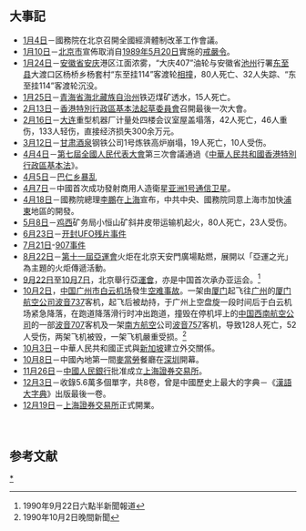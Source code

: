{{ChinaYearTOC|1990}}
{{C20YearInTopic|1990}}

== 大事記 ==
*[[1月4日|1月4日]]－國務院在北京召開全國經濟體制改革工作會議。
*[[1月10日|1月10日]]－[[北京市|北京市]]宣佈取消自[[1989年|1989年]][[5月20日|5月20日]]實施的[[戒嚴令|戒嚴令]]。
*[[1月24日|1月24日]]－[[安徽省|安徽省]][[安庆|安庆]]港区江面浓雾，“大庆407”油轮与安徽省[[池州|池州]]行署[[东至县|东至县]]大渡口区杨桥乡杨套村“东至挂114”客渡轮[[1990年安庆长江海损事故|相撞]]，80人死亡、32人失踪、“东至挂114”客渡轮沉没。
*[[1月25日|1月25日]]－[[青海省|青海省]][[海北藏族自治州|海北藏族自治州]]铁迈煤矿透水，15人死亡。
*[[2月13日|2月13日]]－[[香港特別行政區基本法起草委員會|香港特別行政區基本法起草委員會]]召開最後一次大會。
*[[2月16日|2月16日]]－[[大连|大连]]重型机器厂计量处四楼会议室屋盖塌落，42人死亡，46人重伤，133人轻伤，直接经济损失300余万元。
*[[3月12日|3月12日]]－[[甘肃|甘肃]][[酒泉|酒泉]]钢铁公司1号炼铁高炉崩塌，19人死亡，10人受伤。
*[[4月4日|4月4日]]－[[第七屆全國人民代表大會|第七屆全國人民代表大會]]第三次會議通過《[[中華人民共和國香港特別行政區基本法|中華人民共和國香港特別行政區基本法]]》。
*[[4月5日|4月5日]]－[[1990年巴仁乡暴乱|巴仁乡暴乱]]
*[[4月7日|4月7日]]－中國首次成功發射商用人造衛星[[亚洲1号通信卫星|亚洲1号通信卫星]]。
*[[4月18日|4月18日]]－國務院總理[[李鵬|李鵬]]在[[上海|上海]]宣布，中共中央、國務院同意上海市加快[[浦東|浦東]]地區的開發。
*[[5月8日|5月8日]]－[[鸡西|鸡西]]矿务局小恒山矿斜井皮带运输机起火，80人死亡，23人受伤。
*[[6月23日|6月23日]]－[[開封UFO殘片事件|开封UFO残片事件]]
*[[7月21日|7月21日]]-[[907事件|907事件]]
*[[8月22日|8月22日]]－[[第十一屆亞運會|第十一屆亞運會]]火炬在北京天安門廣場點燃，展開以「亞運之光」為主題的火炬傳遞活動。
*[[9月22日|9月22日]]至[[10月7日|10月7日]]，北京舉行[[1990年亚洲运动会|亞運會]]，亦是中国首次承办亚运会。<ref>1990年9月22日六點半新聞報道</ref>
*[[10月2日|10月2日]]，[[中国|中国]][[广州市|广州市]][[广州白云国际机场_(1933年－2004年)|白云机场]]發生[[1990年广州白云机场劫机空难|空难事故]]。一架由[[厦门|厦门]]起飞往[[广州|广州]]的[[厦门航空公司|厦门航空公司]][[波音737-200|波音737]]客机，起飞后被劫持，于广州上空盘旋一段时间后于白云机场紧急降落，在跑道降落滑行时冲出跑道，撞毁在停机坪上的[[中国西南航空公司|中国西南航空公司]]的一部[[波音707|波音707]]客机及一架[[南方航空|南方航空]]公司[[波音757|波音757]]客机，导致128人死亡，52人受伤，两架飞机被毁，一架飞机嚴重受损。<ref>1990年10月2日晚間新聞</ref>
*[[10月3日|10月3日]]－中華人民共和國正式與[[新加坡|新加坡]]建立外交關係。
*[[10月8日|10月8日]]－中國內地第一間[[麥當勞|麥當勞]]餐廳在[[深圳|深圳]]開幕。
*[[11月26日|11月26日]]－[[中國人民銀行|中國人民銀行]]批准成立[[上海證券交易所|上海證券交易所]]。
*[[12月3日|12月3日]]－收錄5.6萬多個單字，共8卷，曾是中國歷史上最大的字典－《[[漢語大字典|漢語大字典]]》出版最後一卷。
*[[12月19日|12月19日]]－[[上海證券交易所|上海證券交易所]]正式開業。

　

== 参考文献 ==
<div class="references-small">
<references />
</div>
{{Portal:中國大陸新聞動態/Footer}}
[[Category:1990年中國|*]]